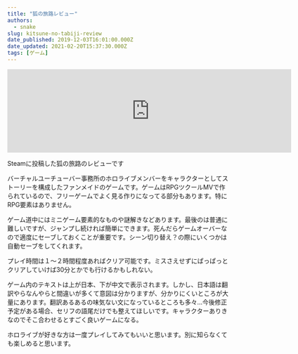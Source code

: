 ```yaml
---
title: "狐の旅路レビュー"
authors:
  - snake
slug: kitsune-no-tabiji-review
date_published: 2019-12-03T16:01:00.000Z
date_updated: 2021-02-20T15:37:30.000Z
tags: [ゲーム]
---
```


<iframe src="https://store.steampowered.com/widget/1178050/" frameborder="0" width="646" height="190"></iframe>

Steamに投稿した狐の旅路のレビューです

バーチャルユーチューバー事務所のホロライブメンバーをキャラクターとしてストーリーを構成したファンメイドのゲームです。ゲームはRPGツクールMVで作られているので、フリーゲームでよく見る作りになってる部分もあります。特にRPG要素はありません。

ゲーム道中にはミニゲーム要素的なものや謎解きなどあります。最後のは普通に難しいですが、ジャンプし続ければ簡単にできます。死んだらゲームオーバーなので適度にセーブしておくことが重要です。シーン切り替え？の際にいくつかは自動セーブをしてくれます。

プレイ時間は１～２時間程度あればクリア可能です。ミスさえせずにぱっぱっとクリアしていけば30分とかでも行けるかもしれない。

ゲーム内のテキストは上が日本、下が中文で表示されます。しかし、日本語は翻訳やらなんやらと間違いが多くて意図は分かりますが、分かりにくいところが大量にあります。翻訳あるあるの味気ない文になっているところも多々...今後修正予定がある場合、セリフの語尾だけでも整えてほしいです。キャラクターありきなのでそこ合わせるとすごく良いゲームになる。

ホロライブが好きな方は一度プレイしてみてもいいと思います。別に知らなくても楽しめると思います。
